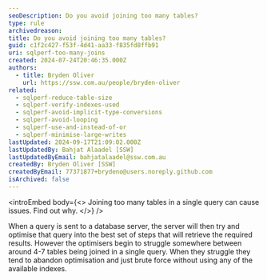```yaml
---
seoDescription: Do you avoid joining too many tables?
type: rule
archivedreason:
title: Do you avoid joining too many tables?
guid: c1f2c427-f53f-4d41-aa33-f835fd8ffb91
uri: sqlperf-too-many-joins
created: 2024-07-24T20:46:35.000Z
authors:
  - title: Bryden Oliver
    url: https://ssw.com.au/people/bryden-oliver
related:
  - sqlperf-reduce-table-size
  - sqlperf-verify-indexes-used
  - sqlperf-avoid-implicit-type-conversions
  - sqlperf-avoid-looping
  - sqlperf-use-and-instead-of-or
  - sqlperf-minimise-large-writes
lastUpdated: 2024-09-17T21:09:02.000Z
lastUpdatedBy: Bahjat Alaadel [SSW]
lastUpdatedByEmail: bahjatalaadel@ssw.com.au
createdBy: Bryden Oliver [SSW]
createdByEmail: 77371877+brydeno@users.noreply.github.com
isArchived: false
---
```


<introEmbed
  body={<>
Joining too many tables in a single query can cause issues. Find out why.
  </>}
/>
<youtubeEmbed url="https://www.youtube.com/embed/ntmAmb7vDu4" description="Video: Avoid too many JOINs for SQL performance | Bryden Oliver (2 min)" />

When a query is sent to a database server, the server will then try and optimise that query into the best set of steps that will retrieve the required results.
However the optimisers begin to struggle somewhere between around 4-7 tables being joined in a single query. When they struggle they tend to abandon optimisation and just brute force without using any of the available indexes.
